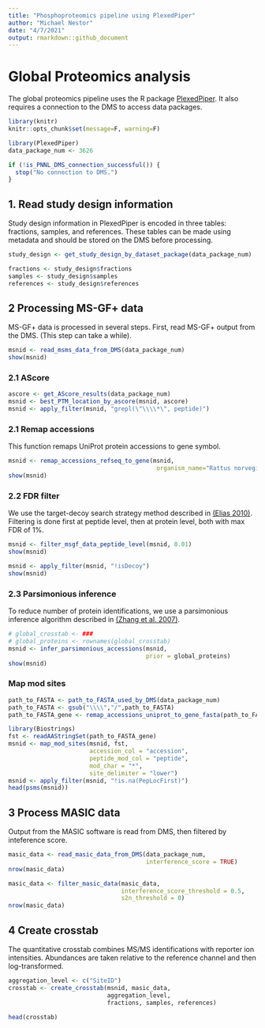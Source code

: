 ```yaml
---
title: "Phosphoproteomics pipeline using PlexedPiper"
author: "Michael Nestor"
date: "4/7/2021"
output: rmarkdown::github_document
---
```


# Global Proteomics analysis

The global proteomics pipeline uses the R package [PlexedPiper](https://github.com/vladpetyuk/PlexedPiper). It also requires a connection to the DMS to access data packages.

```r
library(knitr)
knitr::opts_chunk$set(message=F, warning=F)
```

```r
library(PlexedPiper)
data_package_num <- 3626

if (!is_PNNL_DMS_connection_successful()) {
  stop("No connection to DMS.")
}
```

## 1. Read study design information

Study design information in PlexedPiper is encoded in three tables: fractions, samples, and references. These tables can be made using metadata and should be stored on the DMS before processing.

```r
study_design <- get_study_design_by_dataset_package(data_package_num)

fractions <- study_design$fractions
samples <- study_design$samples
references <- study_design$references
```

## 2 Processing MS-GF+ data

MS-GF+ data is processed in several steps. First, read MS-GF+ output from the DMS. (This step can take a while).

```r
msnid <- read_msms_data_from_DMS(data_package_num)
show(msnid)
```

### 2.1 AScore

```r
ascore <- get_AScore_results(data_package_num)
msnid <- best_PTM_location_by_ascore(msnid, ascore)
msnid <- apply_filter(msnid, "grepl(\"\\\\*\", peptide)")
```

### 2.1 Remap accessions

This function remaps UniProt protein accessions to gene symbol.

```r
msnid <- remap_accessions_refseq_to_gene(msnid,
                                          organism_name="Rattus norvegicus")
show(msnid)
```

### 2.2 FDR filter

We use the target-decoy search strategy method described in [(Elias 2010)](https://www.ncbi.nlm.nih.gov/pmc/articles/PMC2922680/). Filtering is done first at peptide level, then at protein level, both with max FDR of 1%.

```r
msnid <- filter_msgf_data_peptide_level(msnid, 0.01)
show(msnid)
```

```r
msnid <- apply_filter(msnid, "!isDecoy")
show(msnid)
```


### 2.3 Parsimonious inference

To reduce number of protein identifications, we use a parsimonious inference algorithm described in [(Zhang et al. 2007)](https://www.ncbi.nlm.nih.gov/pmc/articles/PMC2810678/).

```r
# global_crosstab <- ###
# global_proteins <- rownames(global_crosstab)
msnid <- infer_parsimonious_accessions(msnid,
                                       prior = global_proteins)
show(msnid)
```

### Map mod sites

```r
path_to_FASTA <- path_to_FASTA_used_by_DMS(data_package_num)
path_to_FASTA <- gsub("\\\\","/",path_to_FASTA)
path_to_FASTA_gene <- remap_accessions_uniprot_to_gene_fasta(path_to_FASTA)

library(Biostrings)
fst <- readAAStringSet(path_to_FASTA_gene)
msnid <- map_mod_sites(msnid, fst, 
                       accession_col = "accession", 
                       peptide_mod_col = "peptide", 
                       mod_char = "*",
                       site_delimiter = "lower")
msnid <- apply_filter(msnid, "!is.na(PepLocFirst)")
head(psms(msnid))
```

## 3 Process MASIC data

Output from the MASIC software is read from DMS, then filtered by inteference score.

```r
masic_data <- read_masic_data_from_DMS(data_package_num,
                                       interference_score = TRUE)
nrow(masic_data)
```

```r
masic_data <- filter_masic_data(masic_data,
                                interference_score_threshold = 0.5,
                                s2n_threshold = 0)
nrow(masic_data)
```

## 4 Create crosstab

The quantitative crosstab combines MS/MS identifications with reporter ion intensities. Abundances are taken relative to the reference channel and then log-transformed.

```r
aggregation_level <- c("SiteID")
crosstab <- create_crosstab(msnid, masic_data,
                            aggregation_level,
                            fractions, samples, references)

head(crosstab)
```